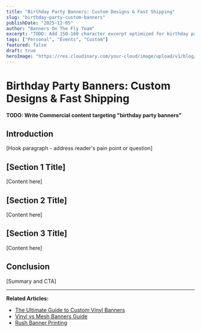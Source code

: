 ```yaml
---
title: "Birthday Party Banners: Custom Designs & Fast Shipping"
slug: "birthday-party-custom-banners"
publishDate: "2025-12-05"
author: "Banners On The Fly Team"
excerpt: "TODO: Add 150-160 character excerpt optimized for birthday party banners"
tags: ["Personal", "Events", "Custom"]
featured: false
draft: true
heroImage: "https://res.cloudinary.com/your-cloud/image/upload/v1/blog/birthday-party-custom-banners.jpg"
---
```


# Birthday Party Banners: Custom Designs & Fast Shipping

**TODO: Write Commercial content targeting "birthday party banners"**

## Introduction

[Hook paragraph - address reader's pain point or question]

## [Section 1 Title]

[Content here]

## [Section 2 Title]

[Content here]

## [Section 3 Title]

[Content here]

## Conclusion

[Summary and CTA]

---

**Related Articles:**
- [The Ultimate Guide to Custom Vinyl Banners](/blog/custom-vinyl-banners-ultimate-guide)
- [Vinyl vs Mesh Banners Guide](/blog/vinyl-vs-mesh-banners-guide)
- [Rush Banner Printing](/blog/24-hour-rush-banner-printing)
